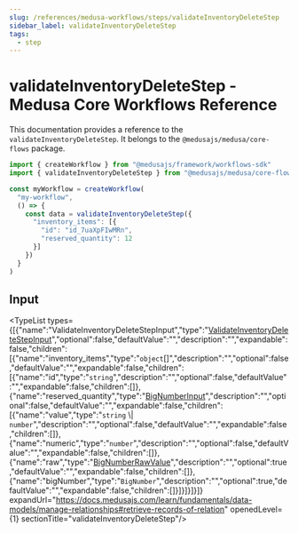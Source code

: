 ```yaml
---
slug: /references/medusa-workflows/steps/validateInventoryDeleteStep
sidebar_label: validateInventoryDeleteStep
tags:
  - step
---
```



# validateInventoryDeleteStep - Medusa Core Workflows Reference

This documentation provides a reference to the `validateInventoryDeleteStep`. It belongs to the `@medusajs/medusa/core-flows` package.

```ts title="src/workflows/my-workflow.ts"
import { createWorkflow } from "@medusajs/framework/workflows-sdk"
import { validateInventoryDeleteStep } from "@medusajs/medusa/core-flows"

const myWorkflow = createWorkflow(
  "my-workflow",
  () => {
    const data = validateInventoryDeleteStep({
      "inventory_items": [{
        "id": "id_7uaXpFIwMRn",
        "reserved_quantity": 12
      }]
    })
  }
)
```
  

## Input

<TypeList types={[{"name":"ValidateInventoryDeleteStepInput","type":"[ValidateInventoryDeleteStepInput](../../../../interfaces/core_flows.ValidateInventoryDeleteStepInput/page.mdx)","optional":false,"defaultValue":"","description":"","expandable":false,"children":[{"name":"inventory_items","type":"`object`[]","description":"","optional":false,"defaultValue":"","expandable":false,"children":[{"name":"id","type":"`string`","description":"","optional":false,"defaultValue":"","expandable":false,"children":[]},{"name":"reserved_quantity","type":"[BigNumberInput](../../../../../types/types/types.BigNumberInput/page.mdx)","description":"","optional":false,"defaultValue":"","expandable":false,"children":[{"name":"value","type":"`string` \\| `number`","description":"","optional":false,"defaultValue":"","expandable":false,"children":[]},{"name":"numeric","type":"`number`","description":"","optional":false,"defaultValue":"","expandable":false,"children":[]},{"name":"raw","type":"[BigNumberRawValue](../../../../../types/types/types.BigNumberRawValue/page.mdx)","description":"","optional":true,"defaultValue":"","expandable":false,"children":[]},{"name":"bigNumber","type":"`BigNumber`","description":"","optional":true,"defaultValue":"","expandable":false,"children":[]}]}]}]}]} expandUrl="https://docs.medusajs.com/learn/fundamentals/data-models/manage-relationships#retrieve-records-of-relation" openedLevel={1} sectionTitle="validateInventoryDeleteStep"/>

